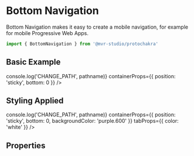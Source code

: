 
<Meta title="Layout/Bottom Navigation" component={BottomNavigation} />

# Bottom Navigation

Bottom Navigation makes it easy to create a mobile navigation, for example for mobile Progressive Web Apps.

```js
import { BottomNavigation } from '@mvr-studio/protochakra'
```

## Basic Example

<Canvas>
  <Story name="Basic Example">
    <BottomNavigation
      tabs={[
        {
          label: 'Home',
          pathname: '/',
          Icon: RiHome2Line
        },
        {
          label: 'My Vehicles',
          pathname: '/vehicles',
          Icon: RiRoadsterLine
        },
        {
          label: 'Invoices',
          pathname: '/invoices',
          Icon: RiFileCopy2Line
        },
        {
          label: 'Profile',
          pathname: '/profile',
          Icon: RiUser3Line
        }
      ]}
      onChange={(pathname) => console.log('CHANGE_PATH', pathname)}
      containerProps={{
        position: 'sticky',
        bottom: 0
      }}
    />
  </Story>
</Canvas>

## Styling Applied

<Canvas>
  <Story name="Styling Applied">
    <BottomNavigation
      tabs={[
        {
          label: 'Home',
          pathname: '/',
          Icon: RiHome2Line
        },
        {
          label: 'My Vehicles',
          pathname: '/vehicles',
          Icon: RiRoadsterLine
        },
        {
          label: 'Invoices',
          pathname: '/invoices',
          Icon: RiFileCopy2Line
        },
        {
          label: 'Profile',
          pathname: '/profile',
          Icon: RiUser3Line
        }
      ]}
      onChange={(pathname) => console.log('CHANGE_PATH', pathname)}
      containerProps={{
        position: 'sticky',
        bottom: 0,
        backgroundColor: 'purple.600'
      }}
      tabProps={{
        color: 'white'
      }}
    />
  </Story>
</Canvas>

## Properties

<ArgsTable component={BottomNavigation} />
